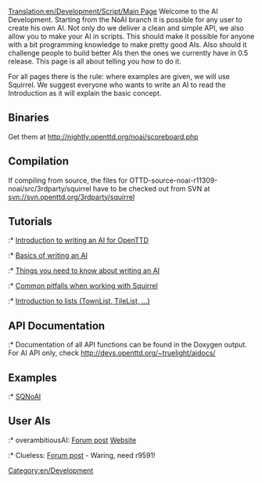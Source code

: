 [[Translation:en/Development/Script/Main Page]]
Welcome to the AI Development. Starting from the NoAI branch it is possible for any user to create his own AI. Not only do we deliver a clean and simple API, we also allow you to make your AI in scripts. This should make it possible for anyone with a bit programming knowledge to make pretty good AIs. Also should it challenge people to build better AIs then the ones we currently have in 0.5 release. This page is all about telling you how to do it.

For all pages there is the rule: where examples are given, we will use Squirrel. We suggest everyone who wants to write an AI to read the Introduction as it will explain the basic concept.

==Binaries==
Get them at http://nightly.openttd.org/noai/scoreboard.php

==Compilation==
If compiling from source, the files for OTTD-source-noai-r11309-noai/src/3rdparty/squirrel have to be checked out from SVN at svn://svn.openttd.org/3rdparty/squirrel

==Tutorials==
:* [[en/Development/Script/Introduction|Introduction to writing an AI for OpenTTD]]
:* [[en/Development/Script/Basics|Basics of writing an AI]]
:* [[en/Development/Script/Need To Know|Things you need to know about writing an AI]]
:* [[en/Development/Script/Squirrel pitfalls|Common pitfalls when working with Squirrel]]
:* [[en/Development/Script/Lists|Introduction to lists (TownList, TileList, ...)]]

==API Documentation==
:* Documentation of all API functions can be found in the Doxygen output. For AI API only, check http://devs.openttd.org/~truelight/aidocs/

==Examples==
:* [[en/AI/Example/SQNoAI|SQNoAI]]

==User AIs==
:* overambitiousAI: [http://tt-forums.net/viewtopic.php?p=632579#p632579 Forum post] [http://homepages.uni-paderborn.de/leise/ Website]
:* Clueless: [http://tt-forums.net/viewtopic.php?p=573508#p573508 Forum post] - Waring, need r9591!

[[Category:en/Development]]